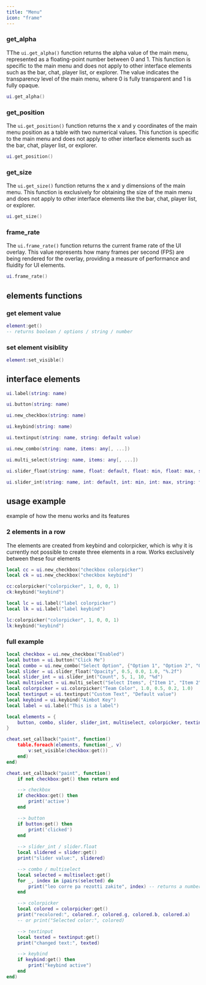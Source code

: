 ```yaml
---
title: "Menu"
icon: "frame"
---
```


### get_alpha

TThe `ui.get_alpha()` function returns the alpha value of the main menu, represented as a floating-point number between 0 and 1. This function is specific to the main menu and does not apply to other interface elements such as the bar, chat, player list, or explorer. The value indicates the transparency level of the main menu, where 0 is fully transparent and 1 is fully opaque.

```lua
ui.get_alpha()
```

### get_position

The `ui.get_position()` function returns the x and y coordinates of the main menu position as a table with two numerical values. This function is specific to the main menu and does not apply to other interface elements such as the bar, chat, player list, or explorer.

```lua
ui.get_position()
```

### get_size

The `ui.get_size()` function returns the x and y dimensions of the main menu. This function is exclusively for obtaining the size of the main menu and does not apply to other interface elements like the bar, chat, player list, or explorer.

```lua
ui.get_size()
```

### frame_rate

The `ui.frame_rate()` function returns the current frame rate of the UI overlay. This value represents how many frames per second (FPS) are being rendered for the overlay, providing a measure of performance and fluidity for UI elements.

```lua
ui.frame_rate()
```

## elements functions

### get element value

```lua
element:get()
-- returns boolean / options / string / number
```

### set element visiblity

```lua
element:set_visible()
```

## interface elements

```lua
ui.label(string: name)
```

```lua
ui.button(string: name)
```

```lua
ui.new_checkbox(string: name)
```

```lua
ui.keybind(string: name)
```

```lua
ui.textinput(string: name, string: default value)
```

```lua
ui.new_combo(string: name, items: any[, ...])
```

```lua
ui.multi_select(string: name, items: any[, ...])
```

```lua
ui.slider_float(string: name, float: default, float: min, float: max, string: format)
```

```lua
ui.slider_int(string: name, int: default, int: min, int: max, string: format)
```

## usage example

example of how the menu works and its features

### 2 elements in a row

The elements are created from keybind and colorpicker, which is why it is currently not possible to create three elements in a row. Works exclusively between these four elements

```lua
local cc = ui.new_checkbox("checkbox colorpicker")
local ck = ui.new_checkbox("checkbox keybind")

cc:colorpicker("colorpicker", 1, 0, 0, 1)
ck:keybind("keybind")
```

```lua
local lc = ui.label("label colorpicker")
local lk = ui.label("label keybind")

lc:colorpicker("colorpicker", 1, 0, 0, 1)
lk:keybind("keybind")
```

### full example

```lua
local checkbox = ui.new_checkbox("Enabled")
local button = ui.button("Click Me")
local combo = ui.new_combo("Select Option", {"Option 1", "Option 2", "Option 3"})
local slider = ui.slider_float("Opacity", 0.5, 0.0, 1.0, "%.2f")
local slider_int = ui.slider_int("Count", 5, 1, 10, "%d")
local multiselect = ui.multi_select("Select Items", {"Item 1", "Item 2", "Item 3"})
local colorpicker = ui.colorpicker("Team Color", 1.0, 0.5, 0.2, 1.0)
local textinput = ui.textinput("Custom Text", "Default value")
local keybind = ui.keybind("Aimbot Key")
local label = ui.label("This is a label")

local elements = {
    button, combo, slider, slider_int, multiselect, colorpicker, textinput, keybind, label
}

cheat.set_callback("paint", function()
    table.foreach(elements, function(_, v)
        v:set_visible(checkbox:get())
    end)
end)

cheat.set_callback("paint", function()
	if not checkbox:get() then return end

    --> checkbox
    if checkbox:get() then
        print('active')
    end

    --> button
    if button:get() then
        print('clicked')
    end
    
    --> slider_int / slider.float
    local slidered = slider:get()
    print("slider value:", slidered)

    --> combo / multiselect
    local selected = multiselect:get()
    for _, index in ipairs(selected) do
        print("leo corre pa rezotti zakite", index) -- returns a number, 0-based
    end

    --> colorpicker
    local colored = colorpicker:get()
    print("recolored:", colored.r, colored.g, colored.b, colored.a) 
    -- or print("Selected color:", colored)

    --> textinput
    local texted = textinput:get()
    print("changed text:", texted)

    --> keybind
    if keybind:get() then
        print("keybind active")
    end
end)
```